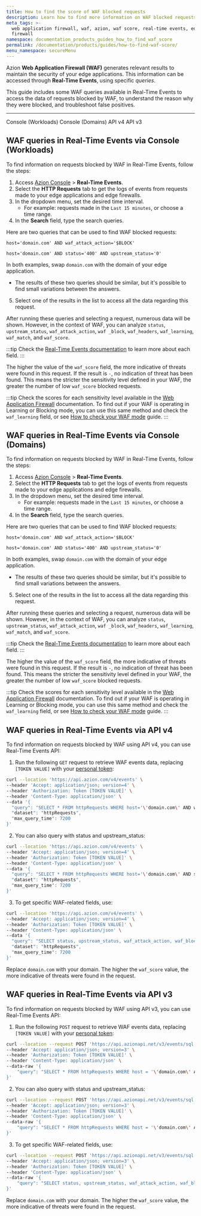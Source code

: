 ```yaml
---
title: How to find the score of WAF blocked requests
description: Learn how to find more information on WAF blocked requests with Azion.
meta_tags: >-
  web application firewall, waf, azion, waf score, real-time events, edge
  firewall
namespace: documentation_products_guides_how_to_find_waf_score
permalink: /documentation/products/guides/how-to-find-waf-score/
menu_namespace: secureMenu
---
```




Azion **Web Application Firewall (WAF)** generates relevant results to maintain the security of your edge applications. This information can be accessed through **Real-Time Events**, using specific *queries*.

<Apiv4Rollout />


This guide includes some WAF queries available in Real-Time Events to access the data of requests blocked by WAF, to understand the reason why they were blocked, and troubleshoot false positives.

<LinkButton link="/en/documentation/products/observe/real-time-events/" label="go to Real-Time Events reference" severity="secondary" />

---

<Tabs client:visible>
    <Fragment slot="tab.console-workloads">Console (Workloads)</Fragment>
    <Fragment slot="tab.console-domains">Console (Domains)</Fragment>
    <Fragment slot="tab.apiv4">API v4</Fragment>
    <Fragment slot="tab.apiv3">API v3</Fragment>

<Fragment slot="panel.console-workloads">

## WAF queries in Real-Time Events via Console (Workloads)

To find information on requests blocked by WAF in Real-Time Events, follow the steps:

1. Access [Azion Console](/en/documentation/products/guides/how-to-access-azion-console/) > **Real-Time Events**.
2. Select the **HTTP Requests** tab to get the logs of events from requests made to your edge applications and edge firewalls.
3. In the dropdown menu, set the desired time interval.
	- For example: requests made in the `Last 15 minutes`, or choose a time range.
4. In the **Search** field, type the search queries.

Here are two queries that can be used to find WAF blocked requests:

`host='domain.com' AND waf_attack_action='$BLOCK'`

`host='domain.com' AND status='400' AND upstream_status='0'`

In both examples, swap `domain.com` with the domain of your edge application.
- The results of these two queries should be similar, but it's possible to find small variations between the answers.
5. Select one of the results in the list to access all the data regarding this request.

After running these queries and selecting a request, numerous data will be shown. However, in the context of WAF, you can analyze `status`, `upstream_status`, `waf_attack_action`, `waf _block`, `waf_headers`, `waf_learning`, `waf_match`, and `waf_score`.

:::tip
Check the [Real-Time Events documentation](/en/documentation/products/observe/real-time-events/) to learn more about each field.
:::

The higher the value of the `waf_score` field, the more indicative of threats were found in this request. If the result is `-`, no indication of threat has been found. This means the stricter the sensitivity level defined in your WAF, the greater the number of low `waf_score` blocked requests.

:::tip
Check the scores for each sensitivity level available in the [Web Application Firewall](/en/documentation/products/secure/edge-firewall/web-application-firewall/) documentation. To find out if your WAF is operating in Learning or Blocking mode, you can use this same method and check the `waf_learning` field, or see [How to check your WAF mode](/en/documentation/products/guides/how-to-check-your-waf-mode/) guide.
:::

</Fragment>

<Fragment slot="panel.console-domains">

## WAF queries in Real-Time Events via Console (Domains)

To find information on requests blocked by WAF in Real-Time Events, follow the steps:

1. Access [Azion Console](/en/documentation/products/guides/how-to-access-azion-console/) > **Real-Time Events**.
2. Select the **HTTP Requests** tab to get the logs of events from requests made to your edge applications and edge firewalls.
3. In the dropdown menu, set the desired time interval.
	- For example: requests made in the `Last 15 minutes`, or choose a time range.
4. In the **Search** field, type the search queries.

Here are two queries that can be used to find WAF blocked requests:

`host='domain.com' AND waf_attack_action='$BLOCK'`

`host='domain.com' AND status='400' AND upstream_status='0'`

In both examples, swap `domain.com` with the domain of your edge application.
- The results of these two queries should be similar, but it's possible to find small variations between the answers.
5. Select one of the results in the list to access all the data regarding this request.

After running these queries and selecting a request, numerous data will be shown. However, in the context of WAF, you can analyze `status`, `upstream_status`, `waf_attack_action`, `waf _block`, `waf_headers`, `waf_learning`, `waf_match`, and `waf_score`.

:::tip
Check the [Real-Time Events documentation](/en/documentation/products/observe/real-time-events/) to learn more about each field.
:::

The higher the value of the `waf_score` field, the more indicative of threats were found in this request. If the result is `-`, no indication of threat has been found. This means the stricter the sensitivity level defined in your WAF, the greater the number of low `waf_score` blocked requests.

:::tip
Check the scores for each sensitivity level available in the [Web Application Firewall](/en/documentation/products/secure/edge-firewall/web-application-firewall/) documentation. To find out if your WAF is operating in Learning or Blocking mode, you can use this same method and check the `waf_learning` field, or see [How to check your WAF mode](/en/documentation/products/guides/how-to-check-your-waf-mode/) guide.
:::

</Fragment>

<Fragment slot="panel.apiv4">

## WAF queries in Real-Time Events via API v4

To find information on requests blocked by WAF using API v4, you can use Real-Time Events API:

1. Run the following `GET` request to retrieve WAF events data, replacing `[TOKEN VALUE]` with your [personal token](/en/documentation/products/guides/personal-tokens/):

```bash
curl --location 'https://api.azion.com/v4/events' \
--header 'Accept: application/json; version=4' \
--header 'Authorization: Token [TOKEN VALUE]' \
--header 'Content-Type: application/json' \
--data '{
  "query": "SELECT * FROM httpRequests WHERE host='\'domain.com\' AND waf_attack_action='\'$BLOCK\' ORDER BY ts DESC LIMIT 100",
  "dataset": "httpRequests",
  "max_query_time": 7200
}'
```

2. You can also query with status and upstream_status:

```bash
curl --location 'https://api.azion.com/v4/events' \
--header 'Accept: application/json; version=4' \
--header 'Authorization: Token [TOKEN VALUE]' \
--header 'Content-Type: application/json' \
--data '{
  "query": "SELECT * FROM httpRequests WHERE host='\'domain.com\' AND status='\'400\' AND upstream_status='\'0\' ORDER BY ts DESC LIMIT 100",
  "dataset": "httpRequests",
  "max_query_time": 7200
}'
```

3. To get specific WAF-related fields, use:

```bash
curl --location 'https://api.azion.com/v4/events' \
--header 'Accept: application/json; version=4' \
--header 'Authorization: Token [TOKEN VALUE]' \
--header 'Content-Type: application/json' \
--data '{
  "query": "SELECT status, upstream_status, waf_attack_action, waf_block, waf_headers, waf_learning, waf_match, waf_score FROM httpRequests WHERE host='\'domain.com\' AND waf_attack_action='\'$BLOCK\' ORDER BY ts DESC LIMIT 100",
  "dataset": "httpRequests",
  "max_query_time": 7200
}'
```

Replace `domain.com` with your domain. The higher the `waf_score` value, the more indicative of threats were found in the request.

</Fragment>

<Fragment slot="panel.apiv3">

## WAF queries in Real-Time Events via API v3

To find information on requests blocked by WAF using API v3, you can use Real-Time Events API:

1. Run the following `POST` request to retrieve WAF events data, replacing `[TOKEN VALUE]` with your [personal token](/en/documentation/products/guides/personal-tokens/):

```bash
curl --location --request POST 'https://api.azionapi.net/v3/events/sql' \
--header 'Accept: application/json; version=3' \
--header 'Authorization: Token [TOKEN VALUE]' \
--header 'Content-Type: application/json' \
--data-raw '{
    "query": "SELECT * FROM httpRequests WHERE host = '\'domain.com\' AND waf_attack_action = '\'$BLOCK\' ORDER BY ts DESC LIMIT 100"
}'
```

2. You can also query with status and upstream_status:

```bash
curl --location --request POST 'https://api.azionapi.net/v3/events/sql' \
--header 'Accept: application/json; version=3' \
--header 'Authorization: Token [TOKEN VALUE]' \
--header 'Content-Type: application/json' \
--data-raw '{
    "query": "SELECT * FROM httpRequests WHERE host = '\'domain.com\' AND status = '\'400\' AND upstream_status = '\'0\' ORDER BY ts DESC LIMIT 100"
}'
```

3. To get specific WAF-related fields, use:

```bash
curl --location --request POST 'https://api.azionapi.net/v3/events/sql' \
--header 'Accept: application/json; version=3' \
--header 'Authorization: Token [TOKEN VALUE]' \
--header 'Content-Type: application/json' \
--data-raw '{
    "query": "SELECT status, upstream_status, waf_attack_action, waf_block, waf_headers, waf_learning, waf_match, waf_score FROM httpRequests WHERE host = '\'domain.com\' AND waf_attack_action = '\'$BLOCK\' ORDER BY ts DESC LIMIT 100"
}'
```

Replace `domain.com` with your domain. The higher the `waf_score` value, the more indicative of threats were found in the request.

</Fragment>

</Tabs>
